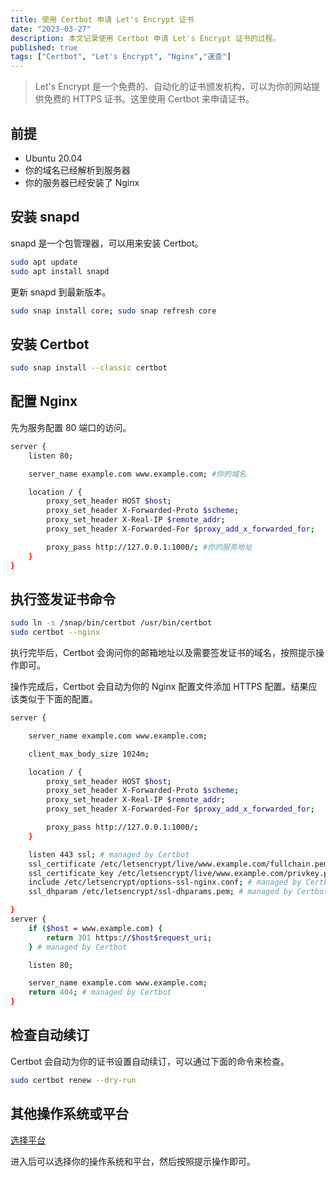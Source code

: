 ```yaml
---
title: 使用 Certbot 申请 Let's Encrypt 证书
date: "2023-03-27"
description: 本文记录使用 Certbot 申请 Let's Encrypt 证书的过程。
published: true
tags: ["Certbot", "Let's Encrypt", "Nginx","速查"]
---
```


> Let's Encrypt 是一个免费的、自动化的证书颁发机构，可以为你的网站提供免费的 HTTPS 证书。这里使用 Certbot 来申请证书。

## 前提

- Ubuntu 20.04
- 你的域名已经解析到服务器
- 你的服务器已经安装了 Nginx

## 安装 snapd

snapd 是一个包管理器，可以用来安装 Certbot。

```bash
sudo apt update
sudo apt install snapd
```

更新 snapd 到最新版本。

```bash
sudo snap install core; sudo snap refresh core
```

## 安装 Certbot

```bash
sudo snap install --classic certbot
```

## 配置 Nginx

先为服务配置 80 端口的访问。

```bash
server {
    listen 80;

    server_name example.com www.example.com; #你的域名

    location / {
        proxy_set_header HOST $host;
        proxy_set_header X-Forwarded-Proto $scheme;
        proxy_set_header X-Real-IP $remote_addr;
        proxy_set_header X-Forwarded-For $proxy_add_x_forwarded_for;

        proxy_pass http://127.0.0.1:1000/; #你的服务地址
    }
}
```

## 执行签发证书命令

```bash
sudo ln -s /snap/bin/certbot /usr/bin/certbot
sudo certbot --nginx
```
执行完毕后，Certbot 会询问你的邮箱地址以及需要签发证书的域名，按照提示操作即可。

操作完成后，Certbot 会自动为你的 Nginx 配置文件添加 HTTPS 配置。结果应该类似于下面的配置。

```bash
server {

    server_name example.com www.example.com;

    client_max_body_size 1024m;

    location / {
        proxy_set_header HOST $host;
        proxy_set_header X-Forwarded-Proto $scheme;
        proxy_set_header X-Real-IP $remote_addr;
        proxy_set_header X-Forwarded-For $proxy_add_x_forwarded_for;

        proxy_pass http://127.0.0.1:1000/;
    }

    listen 443 ssl; # managed by Certbot
    ssl_certificate /etc/letsencrypt/live/www.example.com/fullchain.pem; # managed by Certbot
    ssl_certificate_key /etc/letsencrypt/live/www.example.com/privkey.pem; # managed by Certbot
    include /etc/letsencrypt/options-ssl-nginx.conf; # managed by Certbot
    ssl_dhparam /etc/letsencrypt/ssl-dhparams.pem; # managed by Certbot

}
server {
    if ($host = www.example.com) {
        return 301 https://$host$request_uri;
    } # managed by Certbot

    listen 80;

    server_name example.com www.example.com;
    return 404; # managed by Certbot
}
```

## 检查自动续订

Certbot 会自动为你的证书设置自动续订，可以通过下面的命令来检查。

```bash
sudo certbot renew --dry-run
```

## 其他操作系统或平台

[选择平台](https://certbot.eff.org/instructions)

进入后可以选择你的操作系统和平台，然后按照提示操作即可。